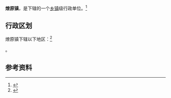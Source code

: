 {{中国乡级行政区|52/03/22/114/000}}

'''燎原镇'''，是{{PRC admin/fullname|52/03/22/114/000|3}}下辖的一个[[乡镇|乡镇]]级行政单位。<ref>{{PRC admin/ref sgc|{{PRC admin/parent|52/03/22/114/000}}}}</ref>

== 行政区划 ==

燎原镇下辖以下地区：<ref>{{PRC admin/ref sgc|52/03/22/114/000}}</ref>

{{PRC admin/children|52/03/22/114/000}}。

== 参考资料 ==

{{reflist}}

{{行政区划小作品}}
{{PRC admin/navcat|52/03/22/114/000}}